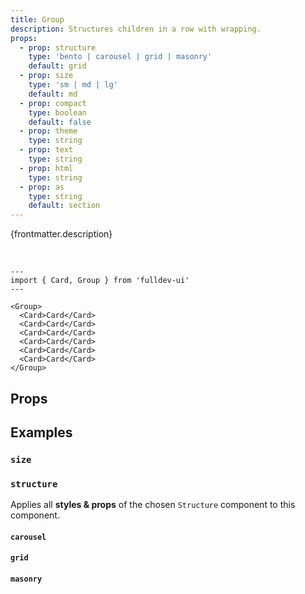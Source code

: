 ```yaml
---
title: Group
description: Structures children in a row with wrapping.
props:
  - prop: structure
    type: 'bento | carousel | grid | masonry'
    default: grid
  - prop: size
    type: 'sm | md | lg'
    default: md
  - prop: compact
    type: boolean
    default: false
  - prop: theme
    type: string
  - prop: text
    type: string
  - prop: html
    type: string
  - prop: as
    type: string
    default: section
---
```




{frontmatter.description}

<br />

```astro live
---
import { Card, Group } from 'fulldev-ui'
---

<Group>
  <Card>Card</Card>
  <Card>Card</Card>
  <Card>Card</Card>
  <Card>Card</Card>
  <Card>Card</Card>
  <Card>Card</Card>
</Group>
```

## Props

<PropsTable props={frontmatter.props} />

## Examples

### `size`

<SizeProp />

### `structure`

Applies all **styles & props** of the chosen `Structure` component to this component.

#### `carousel`

<CarouselProp />

#### `grid`

<GridProp />

#### `masonry`

<MasonryProp />
